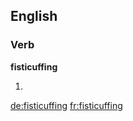 ==English==

===Verb===
'''fisticuffing'''

# {{present participle of|fisticuff}}

[[de:fisticuffing]]
[[fr:fisticuffing]]